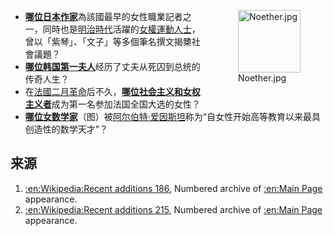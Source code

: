 <div style="float:right;margin-left:0.5em;">
[[Image:Noether.jpg|100x100px]]
</div>
*'''[[清水紫琴|哪位日本作家]]'''為該國最早的女性職業記者之一，同時也是[[明治時代|明治時代]]活躍的[[女性主義|女權運動人士]]，曾以「紫琴」、「文子」等多個筆名撰文揭櫫社會議題？
*'''[[李姬镐|哪位韩国第一夫人]]'''经历了丈夫从死囚到总统的传奇人生？
*在[[法國二月革命|法國二月革命]]后不久，'''[[珍妮·德灤|哪位社会主义和女权主义者]]'''成为第一名参加法国全国大选的女性？
*'''[[埃米·诺特|哪位女数学家]]'''（图）被[[阿尔伯特·爱因斯坦|阿尔伯特·爱因斯坦]]称为“自女性开始高等教育以来最具创造性的数学天才”？
<noinclude>
== 来源 ==
#[[:en:Wikipedia:Recent_additions_186|:en:Wikipedia:Recent additions 186]], Numbered archive of [[:en:Main_Page|:en:Main Page]] appearance.
#[[:en:Wikipedia:Recent_additions_215|:en:Wikipedia:Recent additions 215]], Numbered archive of [[:en:Main_Page|:en:Main Page]] appearance.
</noinclude>